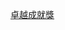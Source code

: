 {{Navbox with columns
|name  = 香港電影金紫荊獎卓越成就獎
|title = 歷屆[[香港電影金紫荊獎]]卓越成就獎得主
|titlestyle = background: #B399FF
|bodyclass = hlist
|col1 = 1996 [[石堅]] <br /> 2002 [[王天林]]
|col2 = 1997 [[張徹]] <br /> 2003 [[胡楓]]
|col3 = 1998 [[盧敦]] <br /> 2004 [[謝賢]]
|col4 = 1999 [[胡鵬]] <br /> 2005 [[劉家良]]
|col5 = 2000 [[鮑方]] <br /> 2006 [[余慕雲]]
|col6 = 2001 [[曹達華]] <br /> 2007 [[狄龙]]
| below =註：2005年（第十屆）以前，本獎名稱為'''「終身成就獎」'''。2007年（第十二屆），[[香港影評人協會]]宣佈暫停舉辦金紫荊獎。
}}<noinclude>
[[Category:香港電影金紫荊獎模板|卓越成就獎]]
</noinclude>
